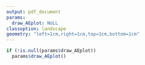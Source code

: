 ```yaml
---
output: pdf_document
params:
  draw_AEplot: NULL
classoption: landscape
geometry: "left=1cm,right=1cm,top=1cm,bottom=1cm"
---
```


```r
if (!is.null(params$draw_AEplot))
  params$draw_AEplot()
```
 
